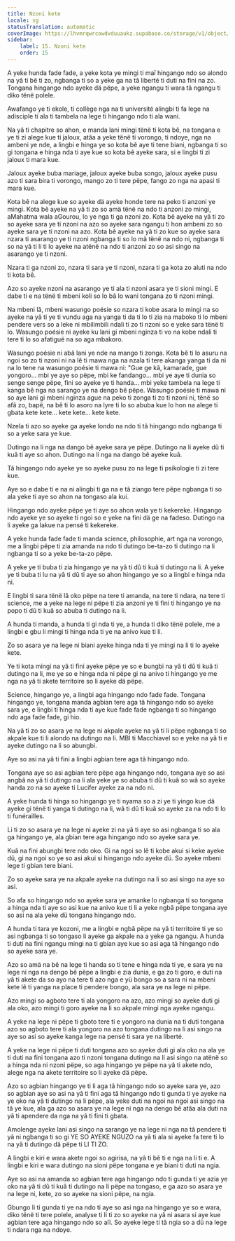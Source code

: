```yaml
---
title: Nzoni kete
locale: sg
statusTranslation: automatic
coverImage: https://lhvmrqwrcowdvduuaukz.supabase.co/storage/v1/object/public/strapi-uploads/small_cover-educacion-fundamental.webp-2d51a7828a2b1309555be27f7e2a61a0.webp
sidebar:
    label: 15. Nzoni kete
    order: 15
---
```

A yeke hunda fade fade, a yeke kota ye mingi ti maï hingango ndo so alondo na yâ ti bê ti zo, ngbanga ti so a yeke ga na tâ liberté ti duti na fini na zo. Tongana hingango ndo ayeke dä pëpe, a yeke ngangu ti wara tâ ngangu ti diko tënë polele.

Awafango ye ti ekole, ti collège nga na ti université alingbi ti fa lege na adisciple ti ala ti tambela na lege ti hingango ndo ti ala wani.

Na yâ ti chapitre so ahon, e manda lani mingi tënë ti kota bê, na tongana e ye ti zi alege kue ti jaloux, atâa a yeke tënë ti vorongo, ti ndoye, nga na ambeni ye nde, a lingbi e hinga ye so kota bê aye ti tene biani, ngbanga ti so gi tongana e hinga nda ti aye kue so kota bê ayeke sara, si e lingbi ti zi jaloux ti mara kue.

Jaloux ayeke buba mariage, jaloux ayeke buba songo, jaloux ayeke pusu azo ti sara bira ti vorongo, mango zo ti tere pëpe, fango zo nga na apasi ti mara kue.

Kota bê na alege kue so ayeke dä ayeke honde tere na peko ti anzoni ye mingi. Kota bê ayeke na yâ ti zo so amä tënë na ndo ti anzoni zo mingi, aMahatma wala aGourou, lo ye nga ti ga nzoni zo. Kota bê ayeke na yâ ti zo so ayeke sara ye ti nzoni na azo so ayeke sara ngangu ti hon ambeni zo so ayeke sara ye ti nzoni na azo. Kota bê ayeke na yâ ti zo kue so ayeke sara nzara ti asarango ye ti nzoni ngbanga ti so lo mä tënë na ndo ni, ngbanga ti so na yâ ti li ti lo ayeke na atënë na ndo ti anzoni zo so asi singo na asarango ye ti nzoni.

Nzara ti ga nzoni zo, nzara ti sara ye ti nzoni, nzara ti ga kota zo aluti na ndo ti kota bê.

Azo so ayeke nzoni na asarango ye ti ala ti nzoni asara ye ti sioni mingi. E dabe ti e na tënë ti mbeni koli so lo bâ lo wani tongana zo ti nzoni mingi.

Na mbeni lâ, mbeni wasungo poésie so nzara ti kobe asara lo mingi na so ayeke na yâ ti ye ti vundu aga na yanga ti da ti lo ti zia na maboko ti lo mbeni pendere vers so a leke ni mbilimbili ndali ti zo ti nzoni so e yeke sara tënë ti lo. Wasungo poésie ni ayeke ku lani gi mbeni nginza ti vo na kobe ndali ti tere ti lo so afatigué na so aga mbakoro.

Wasungo poésie ni abâ lani ye nde na mango ti zonga. Kota bê ti lo asuru na ngoi so zo ti nzoni ni na lê ti mawa nga na nzala ti tere akanga yanga ti da ni na lo tene na wasungo poésie ti mawa ni: "Gue ge kâ, kamarade, gue yongoro... mbi ye aye so pëpe, mbi ke fandango... mbi ye aye ti dunia so senge senge pëpe, fini so ayeke ye ti handa... mbi yeke tambela na lege ti kanga bê nga na sarango ye na dengo bê pëpe. Wasungo poésie ti mawa ni so aye lani gi mbeni nginza ague na peko ti zonga ti zo ti nzoni ni, tënë so afâ zo, bapë, na bê ti lo asoro na lyre ti lo so abuba kue lo hon na alege ti gbata kete kete... kete kete... kete kete.

Nzela ti azo so ayeke ga ayeke londo na ndo ti tâ hingango ndo ngbanga ti so a yeke sara ye kue.

Dutingo na li nga na dango bê ayeke sara ye pëpe. Dutingo na li ayeke dû ti kuâ ti aye so ahon. Dutingo na li nga na dango bê ayeke kuâ.

Tâ hingango ndo ayeke ye so ayeke pusu zo na lege ti psikologie ti zi tere kue.

Aye so e dabe ti e na ni alingbi ti ga na e tâ ziango tere pëpe ngbanga ti so ala yeke ti aye so ahon na tongaso ala kui.

Hingango ndo ayeke pëpe ye ti aye so ahon wala ye ti kekereke. Hingango ndo ayeke ye so ayeke ti ngoi so e yeke na fini dä ge na fadeso. Dutingo na li ayeke ga lakue na pensé ti kekereke.

A yeke hunda fade fade ti manda science, philosophie, art nga na vorongo, me a lingbi pëpe ti zia amanda na ndo ti dutingo be-ta-zo ti dutingo na li ngbanga ti so a yeke be-ta-zo pëpe.

A yeke ye ti buba ti zia hingango ye na yâ ti dû ti kuâ ti dutingo na li. A yeke ye ti buba ti lu na yâ ti dû ti aye so ahon hingango ye so a lingbi e hinga nda ni.

E lingbi ti sara tënë lâ oko pëpe na tere ti amanda, na tere ti ndara, na tere ti science, me a yeke na lege ni pëpe ti zia anzoni ye ti fini ti hingango ye na popo ti dû ti kuâ so abuba ti dutingo na li.

A hunda ti manda, a hunda ti gi nda ti ye, a hunda ti diko tënë polele, me a lingbi e gbu li mingi ti hinga nda ti ye na anivo kue ti li.

Zo so asara ye na lege ni biani ayeke hinga nda ti ye mingi na li ti lo ayeke kete.

Ye ti kota mingi na yâ ti fini ayeke pëpe ye so e bungbi na yâ ti dû ti kuâ ti dutingo na li, me ye so e hinga nda ni pëpe gi na anivo ti hingango ye me nga na yâ ti akete territoire so li ayeke dä pëpe.

Science, hingango ye, a lingbi aga hingango ndo fade fade. Tongana hingango ye, tongana manda agbian tere aga tâ hingango ndo so ayeke sara ye, e lingbi ti hinga nda ti aye kue fade fade ngbanga ti so hingango ndo aga fade fade, gi hio.

Na yâ ti zo so asara ye na lege ni akpale ayeke na yâ ti li pëpe ngbanga ti so akpale kue ti li alondo na dutingo na li. MBI ti Macchiavel so e yeke na yâ ti e ayeke dutingo na li so abungbi.

Aye so asi na yâ ti fini a lingbi agbian tere aga tâ hingango ndo.

Tongana aye so asi agbian tere pëpe aga hingango ndo, tongana aye so asi angbâ na yâ ti dutingo na li ala yeke ye so abuba ti dû ti kuâ so wâ so ayeke handa zo na so ayeke ti Lucifer ayeke za na ndo ni.

A yeke hunda ti hinga so hingango ye ti nyama so a zi ye ti yingo kue dä ayeke gi tënë ti yanga ti dutingo na li, wâ ti dû ti kuâ so ayeke za na ndo ti lo ti funérailles.

Li ti zo so asara ye na lege ni ayeke zi na yâ ti aye so asi ngbanga ti so ala ga hingango ye, ala gbian tere aga hingango ndo so ayeke sara ye.

Kuâ na fini abungbi tere ndo oko. Gi na ngoi so lê ti kobe akui si keke ayeke dü, gi na ngoi so ye so asi akui si hingango ndo ayeke dü. So ayeke mbeni lege ti gbian tere biani.

Zo so ayeke sara ye na akpale ayeke na dutingo na li so asi singo na aye so asi.

So afa so hingango ndo so ayeke sara ye amanke lo ngbanga ti so tongana a hinga nda ti aye so asi kue na anivo kue ti li a yeke ngbâ pëpe tongana aye so asi na ala yeke dü tongana hingango ndo.

A hunda ti tara ye kozoni, me a lingbi e ngbâ pëpe na yâ ti territoire ti ye so asi ngbanga ti so tongaso li ayeke ga akpale na a yeke ga ngangu. A hunda ti duti na fini ngangu mingi na ti gbian aye kue so asi aga tâ hingango ndo so ayeke sara ye.

Azo so amä na bê na lege ti handa so ti tene e hinga nda ti ye, e sara ye na lege ni nga na dengo bê pëpe a lingbi e zia dunia, e ga zo ti goro, e duti na yâ ti akete da so ayo na tere ti azo nga e yü bongo so a sara ni na mbeni kete lê ti yanga na place ti pendere bongo, ala sara ye na lege ni pëpe.

Azo mingi so agboto tere ti ala yongoro na azo, azo mingi so ayeke duti gi ala oko, azo mingi ti goro ayeke na li so akpale mingi nga ayeke ngangu.

A yeke na lege ni pëpe ti gboto tere ti e yongoro na dunia na ti duti tongana azo so agboto tere ti ala yongoro na azo tongana dutingo na li asi singo na aye so asi so ayeke kanga lege na pensé ti sara ye na liberté.

A yeke na lege ni pëpe ti duti tongana azo so ayeke duti gi ala oko na ala ye ti duti na fini tongana azo ti nzoni tongana dutingo na li asi singo na atënë so a hinga nda ni nzoni pëpe, so aga hingango ye pëpe na yâ ti akete ndo, alege nga na akete territoire so li ayeke dä pëpe.

Azo so agbian hingango ye ti li aga tâ hingango ndo so ayeke sara ye, azo so agbian aye so asi na yâ ti fini aga tâ hingango ndo ti gunda ti ye ayeke na ye oko na yâ ti dutingo na li pëpe, ala yeke duti na ngoi na ngoi asi singo na tâ ye kue, ala ga azo so asara ye na lege ni nga na dengo bê atâa ala duti na yâ ti apendere da nga na yâ ti fini ti gbata.

Amolenge ayeke lani asi singo na sarango ye na lege ni nga na tâ pendere ti yâ ni ngbanga ti so gi YE SO AYEKE NGUZO na yâ ti ala si ayeke fa tere ti lo na yâ ti dutingo dä pëpe ti LI TI ZO.

A lingbi e kiri e wara akete ngoi so agirisa, na yâ ti bê ti e nga na li ti e. A lingbi e kiri e wara dutingo na sioni pëpe tongana e ye biani ti duti na ngia.

Aye so asi na amanda so agbian tere aga hingango ndo ti gunda ti ye azia ye oko na yâ ti dû ti kuâ ti dutingo na li pëpe na tongaso, e ga azo so asara ye na lege ni, kete, zo so ayeke na sioni pëpe, na ngia.

Gbungo li ti gunda ti ye na ndo ti aye so asi nga na hingango ye so e wara, diko tënë ti tere polele, analyse ti li ti zo so ayeke na yâ ni asara si aye kue agbian tere aga hingango ndo so alï. So ayeke lege ti tâ ngia so a dü na lege ti ndara nga na ndoye.

